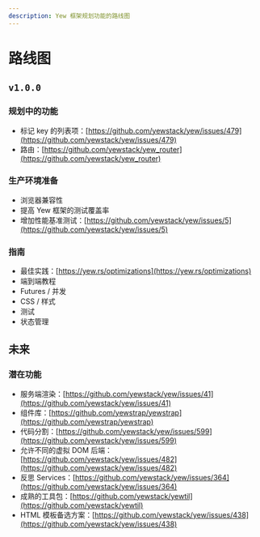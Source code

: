 ```yaml
---
description: Yew 框架规划功能的路线图
---
```


# 路线图

## `v1.0.0`

### 规划中的功能

-   标记 key 的列表项：[https://github.com/yewstack/yew/issues/479](https://github.com/yewstack/yew/issues/479)
-   路由：[https://github.com/yewstack/yew_router](https://github.com/yewstack/yew_router)

### 生产环境准备

-   浏览器兼容性
-   提高 Yew 框架的测试覆盖率
-   增加性能基准测试：[https://github.com/yewstack/yew/issues/5](https://github.com/yewstack/yew/issues/5)

### 指南

-   最佳实践：[https://yew.rs/optimizations](https://yew.rs/optimizations)
-   端到端教程
-   Futures / 并发
-   CSS / 样式
-   测试
-   状态管理

## 未来

### 潜在功能

-   服务端渲染：[https://github.com/yewstack/yew/issues/41](https://github.com/yewstack/yew/issues/41)
-   组件库：[https://github.com/yewstrap/yewstrap](https://github.com/yewstrap/yewstrap)
-   代码分割：[https://github.com/yewstack/yew/issues/599](https://github.com/yewstack/yew/issues/599)
-   允许不同的虚拟 DOM 后端：[https://github.com/yewstack/yew/issues/482](https://github.com/yewstack/yew/issues/482)
-   反思 Services：[https://github.com/yewstack/yew/issues/364](https://github.com/yewstack/yew/issues/364)
-   成熟的工具包：[https://github.com/yewstack/yewtil](https://github.com/yewstack/yewtil)
-   HTML 模板备选方案：[https://github.com/yewstack/yew/issues/438](https://github.com/yewstack/yew/issues/438)
